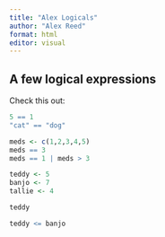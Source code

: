 ```yaml
---
title: "Alex Logicals"
author: "Alex Reed"
format: html
editor: visual
---
```


## A few logical expressions

Check this out:

```r
5 == 1
"cat" == "dog"

meds <- c(1,2,3,4,5)
meds == 3
meds == 1 | meds > 3

teddy <- 5
banjo <- 7
tallie <- 4

teddy

teddy <= banjo
```
